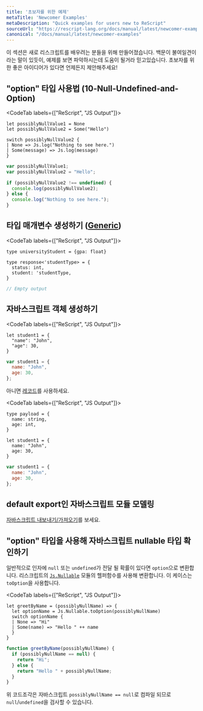 ```yaml
---
title: '초보자를 위한 예제'
metaTitle: 'Newcomer Examples'
metaDescription: "Quick examples for users new to ReScript"
sourceUrl: "https://rescript-lang.org/docs/manual/latest/newcomer-examples"
canonical: "/docs/manual/latest/newcomer-examples"
---
```


이 섹션은 새로 리스크립트를 배우려는 분들을 위해 만들어졌습니다.
백문이 불여일견이라는 말이 있듯이, 예제를 보면 파악하시는데 도움이 될거라 믿고있습니다.
초보자를 위한 좋은 아이디어가 있다면 언제든지 제안해주세요!

## "option" 타입 사용법 (10-Null-Undefined-and-Option)

<CodeTab labels={["ReScript", "JS Output"]}>

```reason
let possiblyNullValue1 = None
let possiblyNullValue2 = Some("Hello")

switch possiblyNullValue2 {
| None => Js.log("Nothing to see here.")
| Some(message) => Js.log(message)
}
```
```javascript
var possiblyNullValue1;
var possiblyNullValue2 = "Hello";

if (possiblyNullValue2 !== undefined) {
  console.log(possiblyNullValue2);
} else {
  console.log("Nothing to see here.");
}

```

</CodeTab>

## 타입 매개변수 생성하기 ([Generic](03-Type))

<CodeTab labels={["ReScript", "JS Output"]}>

```reason
type universityStudent = {gpa: float}

type response<'studentType> = {
  status: int,
  student: 'studentType,
}
```
```javascript
// Empty output
```

</CodeTab>

## 자바스크립트 객체 생성하기

<CodeTab labels={["ReScript", "JS Output"]}>

```reason
let student1 = {
  "name": "John",
  "age": 30,
}
```
```javascript
var student1 = {
  name: "John",
  age: 30,
};
```

</CodeTab>

아니면 [레코드](06-Record)를 사용하세요.

<CodeTab labels={["ReScript", "JS Output"]}>

```reason
type payload = {
  name: string,
  age: int,
}

let student1 = {
  name: "John",
  age: 30,
}
```
```javascript
var student1 = {
  name: "John",
  age: 30,
};
```

</CodeTab>

## default export인 자바스크립트 모듈 모델링

[자바스크립트 내보내기/가져오기](import-from-export-to-js.md#import-a-javascript-module-itself-es6-module-format)를 보세요.

## "option" 타입을 사용해 자바스크립트 nullable 타입 확인하기

일반적으로 인자에 `null` 또는 `undefined`가 전달 될 확률이 있다면 `option`으로 변환합니다.
리스크립트의 [`Js.Nullable`](api/js/nullable#t) 모듈의 헬퍼함수를 사용해 변환합니다. 이 케이스는 `toOption`을 사용합니다.

<CodeTab labels={["ReScript", "JS Output"]}>

```reason
let greetByName = (possiblyNullName) => {
  let optionName = Js.Nullable.toOption(possiblyNullName)
  switch optionName {
  | None => "Hi"
  | Some(name) => "Hello " ++ name
  }
}
```
```javascript
function greetByName(possiblyNullName) {
  if (possiblyNullName == null) {
    return "Hi";
  } else {
    return "Hello " + possiblyNullName;
  }
}
```

</CodeTab>

위 코드조각은 자바스크립트 `possiblyNullName == null`로 컴파일 되므로 `null`/`undefined`을 검사할 수 있습니다.